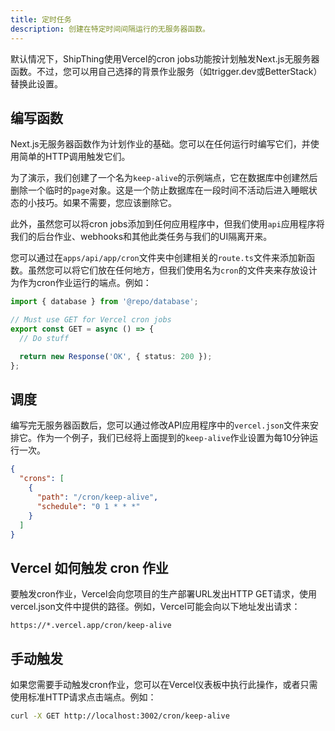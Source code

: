 ```yaml
---
title: 定时任务
description: 创建在特定时间间隔运行的无服务器函数。
---
```


默认情况下，ShipThing使用Vercel的cron jobs功能按计划触发Next.js无服务器函数。不过，您可以用自己选择的背景作业服务（如trigger.dev或BetterStack）替换此设置。

## 编写函数

Next.js无服务器函数作为计划作业的基础。您可以在任何运行时编写它们，并使用简单的HTTP调用触发它们。

为了演示，我们创建了一个名为`keep-alive`的示例端点，它在数据库中创建然后删除一个临时的`page`对象。这是一个防止数据库在一段时间不活动后进入睡眠状态的小技巧。如果不需要，您应该删除它。

此外，虽然您可以将cron jobs添加到任何应用程序中，但我们使用`api`应用程序将我们的后台作业、webhooks和其他此类任务与我们的UI隔离开来。

您可以通过在`apps/api/app/cron`文件夹中创建相关的`route.ts`文件来添加新函数。虽然您可以将它们放在任何地方，但我们使用名为`cron`的文件夹来存放设计为作为cron作业运行的端点。例如：

```ts zh/apps/api/app/cron/[your-function]/route.ts
import { database } from '@repo/database';

// Must use GET for Vercel cron jobs
export const GET = async () => {
  // Do stuff

  return new Response('OK', { status: 200 });
};
```

## 调度

编写完无服务器函数后，您可以通过修改API应用程序中的`vercel.json`文件来安排它。作为一个例子，我们已经将上面提到的`keep-alive`作业设置为每10分钟运行一次。

```json zh/apps/api/vercel.json
{
  "crons": [
    {
      "path": "/cron/keep-alive",
      "schedule": "0 1 * * *"
    }
  ]
}
```

## Vercel 如何触发 cron 作业

要触发cron作业，Vercel会向您项目的生产部署URL发出HTTP GET请求，使用vercel.json文件中提供的路径。例如，Vercel可能会向以下地址发出请求：

```
https://*.vercel.app/cron/keep-alive
```

## 手动触发

如果您需要手动触发cron作业，您可以在Vercel仪表板中执行此操作，或者只需使用标准HTTP请求点击端点。例如：

```sh Terminal
curl -X GET http://localhost:3002/cron/keep-alive
```